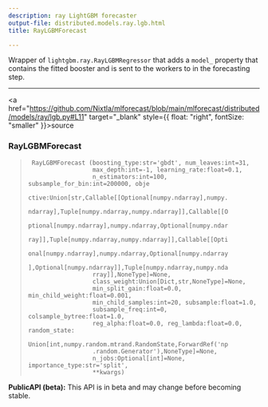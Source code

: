```yaml
---
description: ray LightGBM forecaster
output-file: distributed.models.ray.lgb.html
title: RayLGBMForecast

---
```


Wrapper of `lightgbm.ray.RayLGBMRegressor` that adds a `model_` property
that contains the fitted booster and is sent to the workers to in the
forecasting step.

------------------------------------------------------------------------

<a
href="https://github.com/Nixtla/mlforecast/blob/main/mlforecast/distributed/models/ray/lgb.py#L11"
target="_blank" style={{ float: "right", fontSize: "smaller" }}>source</a>

### RayLGBMForecast

> ``` text
>  RayLGBMForecast (boosting_type:str='gbdt', num_leaves:int=31,
>                   max_depth:int=-1, learning_rate:float=0.1,
>                   n_estimators:int=100, subsample_for_bin:int=200000, obje
>                   ctive:Union[str,Callable[[Optional[numpy.ndarray],numpy.
>                   ndarray],Tuple[numpy.ndarray,numpy.ndarray]],Callable[[O
>                   ptional[numpy.ndarray],numpy.ndarray,Optional[numpy.ndar
>                   ray]],Tuple[numpy.ndarray,numpy.ndarray]],Callable[[Opti
>                   onal[numpy.ndarray],numpy.ndarray,Optional[numpy.ndarray
>                   ],Optional[numpy.ndarray]],Tuple[numpy.ndarray,numpy.nda
>                   rray]],NoneType]=None,
>                   class_weight:Union[Dict,str,NoneType]=None,
>                   min_split_gain:float=0.0, min_child_weight:float=0.001,
>                   min_child_samples:int=20, subsample:float=1.0,
>                   subsample_freq:int=0, colsample_bytree:float=1.0,
>                   reg_alpha:float=0.0, reg_lambda:float=0.0, random_state:
>                   Union[int,numpy.random.mtrand.RandomState,ForwardRef('np
>                   .random.Generator'),NoneType]=None,
>                   n_jobs:Optional[int]=None, importance_type:str='split',
>                   **kwargs)
> ```

**PublicAPI (beta):** This API is in beta and may change before becoming
stable.

